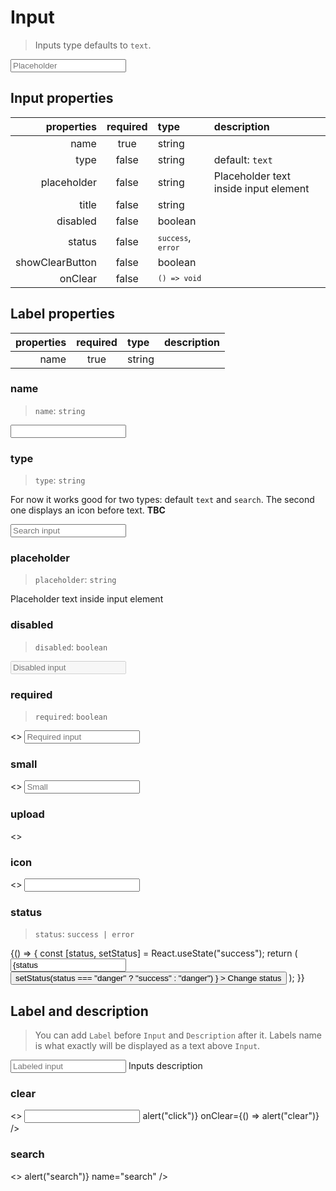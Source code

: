 
<Meta title="Forms/Input" component={Input} />

# Input

> Inputs type defaults to `text`.

<Preview>
  <Story name="input">
    <Input name="input" placeholder="Placeholder" title="Title" />
  </Story>
</Preview>

## Input properties

|      properties | required | type                                         | description                           |
| --------------: | :------: | :------------------------------------------- | :------------------------------------ |
|            name |   true   | string                                       |                                       |
|            type |  false   | string                                       | default: `text`                       |
|     placeholder |  false   | string                                       | Placeholder text inside input element |
|           title |  false   | string                                       |                                       |
|        disabled |  false   | boolean                                      |                                       |
|          status |  false   | <code>`success`</code>, <code>`error`</code> |                                       |
| showClearButton |  false   | boolean                                      |                                       |
|         onClear |  false   | <code>`() => void`</code>                    |                                       |

## Label properties

| properties | required | type   | description |
| ---------: | :------: | :----- | :---------- |
|       name |   true   | string |             |

### name

> `name`: `string`

<Preview>
  <Story name="name">
    <Input name="Thats my name" title="That's my title" />
  </Story>
</Preview>

### type

> `type`: `string`

For now it works good for two types: default `text` and `search`. The second one displays an icon before text. **TBC**

<Preview>
  <Story name="type">
    <Input
      name="search-input"
      placeholder="Search input"
      type="search"
      title="Search input"
    />
  </Story>
</Preview>

### placeholder

> `placeholder`: `string`

Placeholder text inside input element

### disabled

> `disabled`: `boolean`

<Preview>
  <Story name="disabled">
    <Input name="disabled-input" placeholder="Disabled input" disabled />
  </Story>
</Preview>

### required

> `required`: `boolean`

<Preview>
  <Story name="required">
    <>
      <Label name="Label" htmlFor="required-id" required />
      <Input
        name="required-input"
        id="required-id"
        placeholder="Required input"
      />
    </>
  </Story>
</Preview>

### small

<Preview>
  <Story name="small">
    <>
      <Label name="Label" htmlFor="small-id" required />
      <Input name="required-input" id="small-id" placeholder="Small" small />
    </>
  </Story>
</Preview>

### upload

<Preview>
  <Story name="upload">
    <>
      <Upload name="upload" placeholder="Select a file to upload" />
    </>
  </Story>
</Preview>

### icon

<Preview>
  <Story name="icon">
    <>
      <Label name="Label" htmlFor="icon-id" required />
      <Input name="required-input" id="icon-id" placeholder="" icon="sidebar" />
    </>
  </Story>
</Preview>

### status

> `status`: `success | error`

<Preview>
  <Story name="status">
    {() => {
      const [status, setStatus] = React.useState("success");
      return (
        <GnuiContainer>
          <GnuiContainer>
            <Input
              name="validation-input"
              value={status === "success" ? "Success!" : "Error!"}
              status={status}
            />
          </GnuiContainer>
          <Spacer height="2rem" />
          <GnuiContainer>
            <Button
              size="small"
              color={status === "error" ? "danger" : "success"}
              onClick={() =>
                setStatus(status === "danger" ? "success" : "danger")
              }
            >
              Change status
            </Button>
          </GnuiContainer>
        </GnuiContainer>
      );
    }}
  </Story>
</Preview>

## Label and description

> You can add `Label` before `Input` and `Description` after it. Labels name is what exactly will be displayed as a text above `Input`.

<Preview>
  <Story name="label & description">
    <GnuiContainer>
      <Label name="Label" htmlFor="description-id" />
      <Input
        name="labeled-input"
        id="description-id"
        placeholder="Labeled input"
      />
      <Description>Inputs description</Description>
    </GnuiContainer>
  </Story>
</Preview>

### clear

<Preview>
  <Story name="clear">
    <>
      <Label name="Label" htmlFor="clear-id" required />
      <Input
        name="required-input"
        id="clear-id"
        placeholder=""
        icon="sidebar"
        name="testName"
        showClearButton
        onClick={() => alert("click")}
        onClear={() => alert("clear")}
      />
    </>
  </Story>
</Preview>

### search

<Preview>
  <Story name="search">
    <>
      <InputSearch
        placeholder="Search"
        onSearch={() => alert("search")}
        name="search"
      />
    </>
  </Story>
</Preview>
